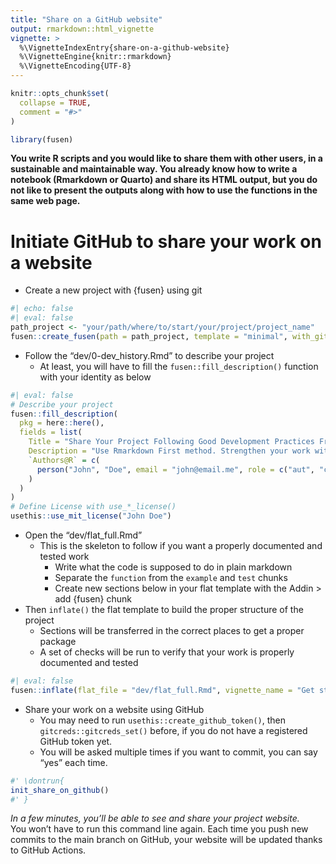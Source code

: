 ```yaml
---
title: "Share on a GitHub website"
output: rmarkdown::html_vignette
vignette: >
  %\VignetteIndexEntry{share-on-a-github-website}
  %\VignetteEngine{knitr::rmarkdown}
  %\VignetteEncoding{UTF-8}
---
```


```r
knitr::opts_chunk$set(
  collapse = TRUE,
  comment = "#>"
)
```

```r
library(fusen)
```

<!-- WARNING - This vignette is generated by {fusen} from dev/flat_init_share_on_github.Rmd: do not edit by hand -->

**You write R scripts and you would like to share them with other users, in a sustainable and maintainable way. You already know how to write a notebook (Rmarkdown or Quarto) and share its HTML output, but you do not like to present the outputs along with how to use the functions in the same web page.**


# Initiate GitHub to share your work on a website

- Create a new project with {fusen} using git

```r
#| echo: false
#| eval: false
path_project <- "your/path/where/to/start/your/project/project_name"
fusen::create_fusen(path = path_project, template = "minimal", with_git = TRUE, open = TRUE)
```

- Follow the "dev/0-dev_history.Rmd" to describe your project
  + At least, you will have to fill the `fusen::fill_description()` function with your identity as below

```r
#| eval: false
# Describe your project
fusen::fill_description(
  pkg = here::here(),
  fields = list(
    Title = "Share Your Project Following Good Development Practices From a Rmarkdown File",
    Description = "Use Rmarkdown First method. Strengthen your work with documentation and tests. Everything can be set from a Rmarkdown file in your project.",
    `Authors@R` = c(
      person("John", "Doe", email = "john@email.me", role = c("aut", "cre"), comment = c(ORCID = "0000-0000-0000-0000"))
    )
  )
)
# Define License with use_*_license()
usethis::use_mit_license("John Doe")
```

- Open the "dev/flat_full.Rmd"
  + This is the skeleton to follow if you want a properly documented and tested work
    + Write what the code is supposed to do in plain markdown
    + Separate the `function` from the `example` and `test` chunks
    + Create new sections below in your flat template with the Addin > add {fusen} chunk
- Then `inflate()` the flat template to build the proper structure of the project
    + Sections will be transferred in the correct places to get a proper package
    + A set of checks will be run to verify that your work is properly documented and tested

```r
#| eval: false
fusen::inflate(flat_file = "dev/flat_full.Rmd", vignette_name = "Get started")
```

- Share your work on a website using GitHub
  + You may need to run `usethis::create_github_token()`, then `gitcreds::gitcreds_set()` before, if you do not have a registered GitHub token yet.
  + You will be asked multiple times if you want to commit, you can say "yes" each time.


```r
#' \dontrun{
init_share_on_github()
#' }
```

_In a few minutes, you'll be able to see and share your project website._  
You won't have to run this command line again. 
Each time you push new commits to the main branch on GitHub, your website will be updated thanks to GitHub Actions.


